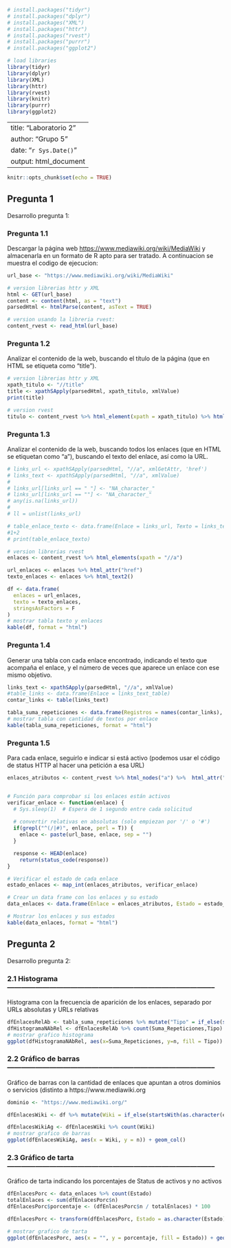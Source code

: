 ```r

# install.packages("tidyr")
# install.packages("dplyr")
# install.packages("XML")
# install.packages("httr")
# install.packages("rvest")
# install.packages("purrr")
# install.packages("ggplot2")

# load libraries
library(tidyr)
library(dplyr)
library(XML)
library(httr)
library(rvest)
library(knitr)
library(purrr)
library(ggplot2)
```
---
title: "Laboratorio 2"
author: "Grupo 5"
date: "`r Sys.Date()`"
output: html_document
---

```r
knitr::opts_chunk$set(echo = TRUE)
```

## Pregunta 1

Desarrollo pregunta 1:

### Pregunta 1.1

Descargar la página web <https://www.mediawiki.org/wiki/MediaWiki> y almacenarla en un formato de R apto para ser tratado.
A continuacion se muestra el codigo de ejecucion:

```r
url_base <- "https://www.mediawiki.org/wiki/MediaWiki"

# version librerias httr y XML
html <- GET(url_base)
content <- content(html, as = "text")
parsedHtml <- htmlParse(content, asText = TRUE)

# version usando la libreria rvest:
content_rvest <- read_html(url_base)
```

### Pregunta 1.2

Analizar el contenido de la web, buscando el título de la página (que en HTML se etiqueta como “title”).

```r
# version librerias httr y XML
xpath_titulo <- "//title"
title <- xpathSApply(parsedHtml, xpath_titulo, xmlValue)
print(title)

# version rvest
titulo <- content_rvest %>% html_element(xpath = xpath_titulo) %>% html_text2()
```

### Pregunta 1.3

Analizar el contenido de la web, buscando todos los enlaces (que en HTML se etiquetan como “a”), buscando el texto del enlace, así como la URL.

```r
# links_url <- xpathSApply(parsedHtml, "//a", xmlGetAttr, 'href')
# links_text <- xpathSApply(parsedHtml, "//a", xmlValue)
# 
# links_url[links_url == " "] <- "NA_character_"
# links_url[links_url == ""] <- "NA_character_"
# any(is.na(links_url))
# 
# ll = unlist(links_url)

# table_enlace_texto <- data.frame(Enlace = links_url, Texto = links_text)
#1+2
# print(table_enlace_texto)

# version librerias rvest
enlaces <- content_rvest %>% html_elements(xpath = "//a")

url_enlaces <- enlaces %>% html_attr("href")
texto_enlaces <- enlaces %>% html_text2()

df <- data.frame(
  enlaces = url_enlaces,
  texto = texto_enlaces,
  stringsAsFactors = F
)
# mostrar tabla texto y enlaces
kable(df, format = "html")
```

### Pregunta 1.4

Generar una tabla con cada enlace encontrado, indicando el texto que acompaña el enlace, y el número de veces que aparece un enlace con ese mismo objetivo.

```r
links_text <- xpathSApply(parsedHtml, "//a", xmlValue)
#table_links <- data.frame(Enlace = links_text_table)
contar_links <- table(links_text)

tabla_suma_repeticiones <- data.frame(Registros = names(contar_links), Suma_Repeticiones = as.vector(contar_links))
# mostrar tabla con cantidad de textos por enlace
kable(tabla_suma_repeticiones, format = "html")
```


### Pregunta 1.5

Para cada enlace, seguirlo e indicar si está activo (podemos usar el código de status HTTP al hacer una petición a esa URL)

```r

enlaces_atributos <- content_rvest %>% html_nodes("a") %>%  html_attr("href")


# Función para comprobar si los enlaces están activos
verificar_enlace <- function(enlace) {
  # Sys.sleep(1)  # Espera de 1 segundo entre cada solicitud
  
  # convertir relativas en absolutas (solo empiezan por '/' o '#')
  if(grepl("^(/|#)", enlace, perl = T)) {
    enlace <- paste(url_base, enlace, sep = "")
  }

  response <- HEAD(enlace)
    return(status_code(response))
}

# Verificar el estado de cada enlace
estado_enlaces <- map_int(enlaces_atributos, verificar_enlace)

# Crear un data frame con los enlaces y su estado
data_enlaces <- data.frame(Enlace = enlaces_atributos, Estado = estado_enlaces)

# Mostrar los enlaces y sus estados
kable(data_enlaces, format = "html")
```

## Pregunta 2

Desarrollo pregunta 2:

### 2.1 Histograma        -----------------------------------------------------------------------------------------

Histograma con la frecuencia de aparición de los enlaces, separado por URLs absolutas y URLs relativas

```r

dfEnlacesRelAb <- tabla_suma_repeticiones %>% mutate("Tipo" = if_else(startsWith(Registros, "http"), "Absoluta", "Relativa"))
dfHistogramaNAbRel <- dfEnlacesRelAb %>% count(Suma_Repeticiones,Tipo)
# mostrar grafico histograma
ggplot(dfHistogramaNAbRel, aes(x=Suma_Repeticiones, y=n, fill = Tipo)) + geom_col()

```



### 2.2 Gráfico de barras  -----------------------------------------------------------------------------------------

Gráfico de barras con la cantidad de enlaces que apuntan a otros dominios o servicios (distinto a https://www.mediawiki.org

```r
dominio <- "https://www.mediawiki.org/"

dfEnlacesWiki <- df %>% mutate(Wiki = if_else(startsWith(as.character(enlaces), dominio), "Wiki", "No Wiki"))

dfEnlacesWikiAg <- dfEnlacesWiki %>% count(Wiki)
# mostrar grafico de barras
ggplot(dfEnlacesWikiAg, aes(x = Wiki, y = n)) + geom_col()

```


### 2.3 Gráfico de tarta -----------------------------------------------------------------------------------------

Gráfico de tarta indicando los porcentajes de Status de activos y no activos

```r

dfEnlacesPorc <- data_enlaces %>% count(Estado)
totalEnlaces <- sum(dfEnlacesPorc$n)
dfEnlacesPorc$porcentaje <- (dfEnlacesPorc$n / totalEnlaces) * 100

dfEnlacesPorc <- transform(dfEnlacesPorc, Estado = as.character(Estado))

# mostrar grafico de tarta
ggplot(dfEnlacesPorc, aes(x = "", y = porcentaje, fill = Estado)) + geom_bar(stat = "identity", width = 1) + coord_polar("y", start = 0)


```

